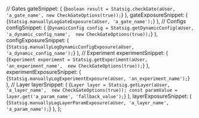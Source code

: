 
  // Gates
  gateSnippet: (
    <CodeBlock language="jsx">
      {`boolean result = Statsig.checkGate(aUser, 'a_gate_name', new CheckGateOptions(true));`}
    </CodeBlock>
  ),
  gateExposureSnippet: (
    <CodeBlock language="jsx">
      {`Statsig.manuallyLogGateExposure(aUser, 'a_gate_name');`}
    </CodeBlock>
  ),
  // Configs
  configSnippet: (
    <CodeBlock language="jsx">
      {`DynamicConfig config = Statsig.getDynamicConfig(aUser, 'a_dynamic_config_name',  new CheckGateOptions(true));`}
    </CodeBlock>
  ),
  configExposureSnippet: (
    <CodeBlock language="jsx">
      {`Statsig.manuallyLogDynamicConfigExposure(aUser, 'a_dynamic_config_name');`}
    </CodeBlock>
  ),
  // Experiment
  experimentSnippet: (
    <CodeBlock language="jsx">
      {`Experiment experiment = Statsig.getExperiment(aUser, 'an_experiment_name',  new CheckGateOptions(true));`}
    </CodeBlock>
  ),
  experimentExposureSnippet: (
    <CodeBlock language="jsx">
      {`Statsig.manuallyLogExperimentExposure(aUser, 'an_experiment_name');`}
    </CodeBlock>
  ),
  // Layer
  layerSnippet: (
    <CodeBlock language="jsx">
      {`Layer layer = Statsig.getLayer(aUser, 'a_layer_name',  new CheckGateOptions(true));
const paramValue = layer.get('a_param_name', 'fallback_value');`}
    </CodeBlock>
  ),
  layerExposureSnippet: (
    <CodeBlock language="jsx">
      {`Statsig.manuallyLogLayerParamExposure(aUser, 'a_layer_name', 'a_param_name');`}
    </CodeBlock>
  ),
};
